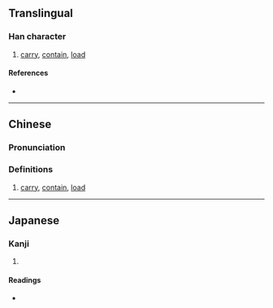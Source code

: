 {{also|傤}}
{{character info}}
==Translingual==

===Han character===
{{Han char|rn=9|rad=人|as=13|sn=15|four=|canj=OJIJ|ids=⿰亻載}}

# [[carry]], [[contain]], [[load]]

====References====
* {{Han ref|kx=0119.231|dkj=01210|hdz=10223.100|uh=510E|ud=20750}}

----

==Chinese==
{{zh-forms|s=傤}}

===Pronunciation===
{{zh-pron
|m=zài
|c=zoi3
|mc=
|oc=
|ma=
|cat=v
}}

===Definitions===
{{zh-hanzi}}

# [[carry]], [[contain]], [[load]]

----

==Japanese==

===Kanji===
{{ja-kanji|grade=|rs=人13}}

# {{rfdef|ja|sort=人13}}

====Readings====
* {{ja-readings|on=さい|kun=の-せる}}
